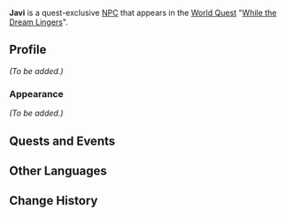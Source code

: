{{Meta
<!-- Remove this template after adding the missing info -->
|missing_NPC_profile  = yes
}}
{{Character Infobox
|type             = Quest NPC
|image            = NPC Javi.png
|realname         =
|deceased         = 
|region           = Sumeru
|location         = Sumeru
|affiliation      = 
|title            = 

|ancestry         = <!-- Clan/family -->
|father           = 
|mother           = 
|spouse           = 
|sibling          = 
|child            = 
|relative         = 
}}
'''Javi''' is a quest-exclusive [[NPC]] that appears in the [[World Quest]] "[[While the Dream Lingers]]".

==Profile==
<!-- Detailed story/lore information goes here. -->
''(To be added.)''

===Appearance===
<!-- Keep appearance section short and concise. Limit to 2 paragraphs with 3-4 sentences each. -->
''(To be added.)''

==Quests and Events==
{{Quests and Events}}

<!--
==Event Dialogue==
===Event Name===
{{Dialogue Start}}
:'''{{subst:PAGENAME}}:'''
{{Dialogue End}}

==Trivia==
* 
-->
==Other Languages==
{{Other Languages
|default_hidden = 1
|en      = Javi
|zhs     = 贾维
|zhs_rm  = Jiǎwéi
|zht     = 賈維
|zht_rm  = Jiǎwéi
|ja      = ジャヴィ
|ja_rm   = Javi
|ko      = 자비
|es      = Javi
|fr      = Javi
|ru      = Джави
|th      = Javi
|vi      = Javi
|de      = Javi
|id      = Javi
|pt      = Javi
|tr      = Javi
|it      = Javi
}}

==Change History==
{{Change History|3.0}}
<!--
==References==
{{Reflist}}
-->